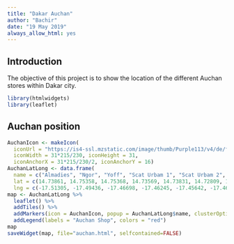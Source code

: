---
title: "Dakar Auchan"
author: "Bachir"
date: "19 May 2019"
always_allow_html: yes
---

## Introduction

The objective of this project is to show the location of the different Auchan stores within Dakar city.

```{r, eval=FALSE, echo=FALSE}
library(htmlwidgets)
library(leaflet)
```

## Auchan position

```{r eval=TRUE, results="asis", cache=TRUE}
AuchanIcon <- makeIcon(
  iconUrl = "https://is4-ssl.mzstatic.com/image/thumb/Purple113/v4/de/f5/5b/def55be9-2e36-4037-fd7c-06a32504c8ae/AppIcons-0-1x_U007emarketing-0-0-85-220-0-6.png/246x0w.jpg",
  iconWidth = 31*215/230, iconHeight = 31,
  iconAnchorX = 31*215/230/2, iconAnchorY = 16)
AuchanLatLong <- data.frame(
  name = c("Almadies", "Ngor", "Yoff", "Scat Urbam 1", "Scat Urbam 2", "Liberte 6", "Liberte 5", "Dieuppeul", "HLM 1", "Sacre coeur", "Maristes", "Ouakam", "Keur Gorgui", "HLM 2", "Point E 2", "Mermoz", "Point E 1", "Fann", "Gilbrata", "Plateau", "Port"),
  lat = c(14.73861, 14.75358, 14.75368, 14.73569, 14.73831, 14.72809, 14.72293, 14.72297, 14.72364, 14.71959, 14.73759, 14.71991, 14.71092, 14.71323, 14.70302, 14.69965, 14.69805, 14.69184, 14.68380, 14.66836, 14.67198),
  lng = c(-17.51305, -17.49436, -17.46698, -17.46245, -17.45642, -17.46996, -17.45612, -17.45603, -17.44614, -17.46619, -17.43624, -17.49032, -17.46863, -17.44591, -17.46169, -17.47007, -17.45718, -17.47348, -17.44372, -17.44131, -17.43224))
map <- AuchanLatLong %>% 
  leaflet() %>%
  addTiles() %>%
  addMarkers(icon = AuchanIcon, popup = AuchanLatLong$name, clusterOptions = markerClusterOptions()) %>%
  addLegend(labels = "Auchan Shop", colors = "red")
map
saveWidget(map, file="auchan.html", selfcontained=FALSE)
```

